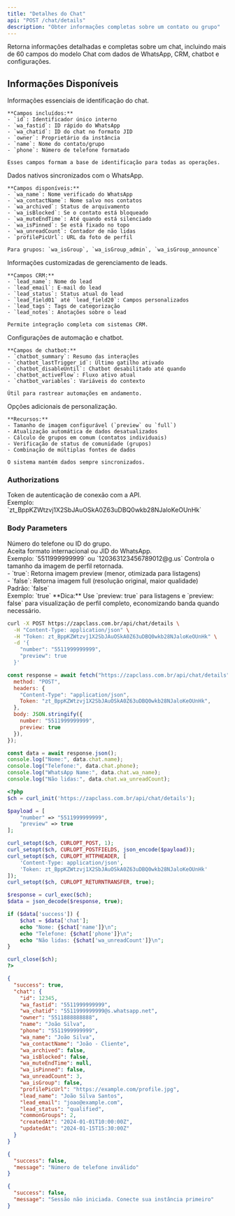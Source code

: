 ```yaml
---
title: "Detalhes do Chat"
api: "POST /chat/details"
description: "Obter informações completas sobre um contato ou grupo"
---
```


Retorna informações detalhadas e completas sobre um chat, incluindo mais de 60 campos do modelo Chat com dados de WhatsApp, CRM, chatbot e configurações.

## Informações Disponíveis

<AccordionGroup>
  <Accordion title="Dados Básicos" icon="address-card">
    Informações essenciais de identificação do chat.

    **Campos incluídos:**
    - `id`: Identificador único interno
    - `wa_fastid`: ID rápido do WhatsApp
    - `wa_chatid`: ID do chat no formato JID
    - `owner`: Proprietário da instância
    - `name`: Nome do contato/grupo
    - `phone`: Número de telefone formatado

    Esses campos formam a base de identificação para todas as operações.
  </Accordion>

  <Accordion title="Informações do WhatsApp" icon="whatsapp">
    Dados nativos sincronizados com o WhatsApp.

    **Campos disponíveis:**
    - `wa_name`: Nome verificado do WhatsApp
    - `wa_contactName`: Nome salvo nos contatos
    - `wa_archived`: Status de arquivamento
    - `wa_isBlocked`: Se o contato está bloqueado
    - `wa_muteEndTime`: Até quando está silenciado
    - `wa_isPinned`: Se está fixado no topo
    - `wa_unreadCount`: Contador de não lidas
    - `profilePicUrl`: URL da foto de perfil

    Para grupos: `wa_isGroup`, `wa_isGroup_admin`, `wa_isGroup_announce`
  </Accordion>

  <Accordion title="Dados de Lead/CRM" icon="user-tag">
    Informações customizadas de gerenciamento de leads.

    **Campos CRM:**
    - `lead_name`: Nome do lead
    - `lead_email`: E-mail do lead
    - `lead_status`: Status atual do lead
    - `lead_field01` até `lead_field20`: Campos personalizados
    - `lead_tags`: Tags de categorização
    - `lead_notes`: Anotações sobre o lead

    Permite integração completa com sistemas CRM.
  </Accordion>

  <Accordion title="Chatbot e Automação" icon="robot">
    Configurações de automação e chatbot.

    **Campos de chatbot:**
    - `chatbot_summary`: Resumo das interações
    - `chatbot_lastTrigger_id`: Último gatilho ativado
    - `chatbot_disableUntil`: Chatbot desabilitado até quando
    - `chatbot_activeFlow`: Fluxo ativo atual
    - `chatbot_variables`: Variáveis do contexto

    Útil para rastrear automações em andamento.
  </Accordion>

  <Accordion title="Configurações Especiais" icon="gear">
    Opções adicionais de personalização.

    **Recursos:**
    - Tamanho de imagem configurável (`preview` ou `full`)
    - Atualização automática de dados desatualizados
    - Cálculo de grupos em comum (contatos individuais)
    - Verificação de status de comunidade (grupos)
    - Combinação de múltiplas fontes de dados

    O sistema mantém dados sempre sincronizados.
  </Accordion>
</AccordionGroup>

### Authorizations

<ParamField path="token" type="string" required>
  Token de autenticação de conexão com a API. <br />
  Exemplo: `zt_BppKZWtzvj1X2SbJAuOSkA0Z63uDBQ0wkb28NJaloKeOUnHk`
</ParamField>

### Body Parameters

<ParamField path="number" type="string" required>
  Número do telefone ou ID do grupo. <br />
  Aceita formato internacional ou JID do WhatsApp. <br />
  Exemplo: `5511999999999` ou `120363123456789012@g.us`
</ParamField>

<ParamField path="preview" type="boolean">
  Controla o tamanho da imagem de perfil retornada. <br />
  - `true`: Retorna imagem preview (menor, otimizada para listagens) <br />
  - `false`: Retorna imagem full (resolução original, maior qualidade) <br />
  Padrão: `false` <br />
  Exemplo: `true`
</ParamField>

<Tip>
  **Dica:** Use `preview: true` para listagens e `preview: false` para visualização de perfil completo, economizando banda quando necessário.
</Tip>

<RequestExample>

```bash cURL
curl -X POST https://zapclass.com.br/api/chat/details \
  -H "Content-Type: application/json" \
  -H "Token: zt_BppKZWtzvj1X2SbJAuOSkA0Z63uDBQ0wkb28NJaloKeOUnHk" \
  -d '{
    "number": "5511999999999",
    "preview": true
  }'
```

```javascript JavaScript
const response = await fetch("https://zapclass.com.br/api/chat/details", {
  method: "POST",
  headers: {
    "Content-Type": "application/json",
    Token: "zt_BppKZWtzvj1X2SbJAuOSkA0Z63uDBQ0wkb28NJaloKeOUnHk",
  },
  body: JSON.stringify({
    number: "5511999999999",
    preview: true
  }),
});

const data = await response.json();
console.log("Nome:", data.chat.name);
console.log("Telefone:", data.chat.phone);
console.log("WhatsApp Name:", data.chat.wa_name);
console.log("Não lidas:", data.chat.wa_unreadCount);
```

```php PHP
<?php
$ch = curl_init('https://zapclass.com.br/api/chat/details');

$payload = [
    "number" => "5511999999999",
    "preview" => true
];

curl_setopt($ch, CURLOPT_POST, 1);
curl_setopt($ch, CURLOPT_POSTFIELDS, json_encode($payload));
curl_setopt($ch, CURLOPT_HTTPHEADER, [
    'Content-Type: application/json',
    'Token: zt_BppKZWtzvj1X2SbJAuOSkA0Z63uDBQ0wkb28NJaloKeOUnHk'
]);
curl_setopt($ch, CURLOPT_RETURNTRANSFER, true);

$response = curl_exec($ch);
$data = json_decode($response, true);

if ($data['success']) {
    $chat = $data['chat'];
    echo "Nome: {$chat['name']}\n";
    echo "Telefone: {$chat['phone']}\n";
    echo "Não lidas: {$chat['wa_unreadCount']}\n";
}

curl_close($ch);
?>
```

</RequestExample>

<ResponseExample>

```json 200
{
  "success": true,
  "chat": {
    "id": 12345,
    "wa_fastid": "5511999999999",
    "wa_chatid": "5511999999999@s.whatsapp.net",
    "owner": "5511888888888",
    "name": "João Silva",
    "phone": "5511999999999",
    "wa_name": "João Silva",
    "wa_contactName": "João - Cliente",
    "wa_archived": false,
    "wa_isBlocked": false,
    "wa_muteEndTime": null,
    "wa_isPinned": false,
    "wa_unreadCount": 3,
    "wa_isGroup": false,
    "profilePicUrl": "https://example.com/profile.jpg",
    "lead_name": "João Silva Santos",
    "lead_email": "joao@example.com",
    "lead_status": "qualified",
    "commonGroups": 2,
    "createdAt": "2024-01-01T10:00:00Z",
    "updatedAt": "2024-01-15T15:30:00Z"
  }
}
```

```json 400
{
  "success": false,
  "message": "Número de telefone inválido"
}
```

```json 500
{
  "success": false,
  "message": "Sessão não iniciada. Conecte sua instância primeiro"
}
```

</ResponseExample>
